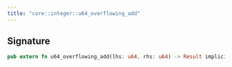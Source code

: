 ```yaml
---
title: "core::integer::u64_overflowing_add"
---
```






## Signature

```rust
pub extern fn u64_overflowing_add(lhs: u64, rhs: u64) -> Result implicits(RangeCheck) nopanic;
```



